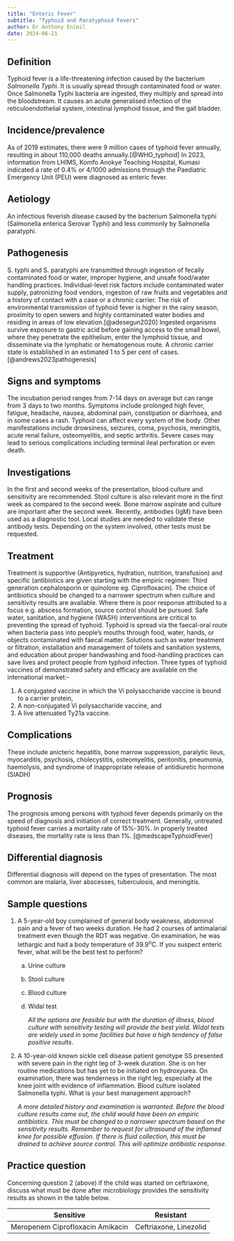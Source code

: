 ```yaml
---
title: "Enteric Fever"
subtitle: "Typhoid and Paratyphoid Fevers"
author: Dr Anthony Enimil
date: 2024-06-21
---
```


## Definition

Typhoid fever is a life-threatening infection caused by the bacterium *Salmonella Typh*i. It is
usually spread through contaminated food or water. Once Salmonella Typhi bacteria are ingested, they
multiply and spread into the bloodstream. It causes an acute generalised infection of the
reticuloendothelial system, intestinal lymphoid tissue, and the gall bladder.

## Incidence/prevalence

As of 2019 estimates, there were 9 million cases of typhoid fever annually, resulting in about
110,000 deaths annually.[@WHO_typhoid] In 2023, information from LHIMS, Komfo Anokye Teaching
Hospital, Kumasi indicated a rate of 0.4% or 4/1000 admissions through the Paediatric Emergency Unit
(PEU) were diagnosed as enteric fever.

## Aetiology 

An infectious feverish disease caused by the bacterium Salmonella typhi (Salmonella enterica Serovar
Typhi) and less commonly by Salmonella paratyphi.

## Pathogenesis

S. typhi and S. paratyphi are transmitted through ingestion of fecally contaminated food or water,
improper hygiene, and unsafe food/water handling practices. Individual-level risk factors include
contaminated water supply, patronizing food vendors, ingestion of raw fruits and vegetables and a
history of contact with a case or a chronic carrier. The risk of environmental transmission of
typhoid fever is higher in the rainy season, proximity to open sewers and highly contaminated water
bodies and residing in areas of low elevation.[@adesegun2020] Ingested organisms survive exposure to
gastric acid before gaining access to the small bowel, where they penetrate the epithelium, enter
the lymphoid tissue, and disseminate via the lymphatic or hematogenous route. A chronic carrier
state is established in an estimated 1 to 5 per cent of cases.[@andrews2023pathogenesis]

## Signs and symptoms 

The incubation period ranges from 7-14 days on average but can range from 3 days to two months.
Symptoms include prolonged high fever, fatigue, headache, nausea, abdominal pain, constipation or
diarrhoea, and in some cases a rash. Typhoid can affect every system of the body. Other
manifestations include drowsiness, seizures, coma, psychosis, meningitis, acute renal failure,
osteomyelitis, and septic arthritis. Severe cases may lead to serious complications including
terminal ileal perforation or even death.

## Investigations 

In the first and second weeks of the presentation, blood culture and sensitivity are recommended.
Stool culture is also relevant more in the first week as compared to the second week. Bone marrow
aspirate and culture are important after the second week. Recently, antibodies (IgM) have been used
as a diagnostic tool. Local studies are needed to validate these antibody tests. Depending on the
system involved, other tests must be requested.

## Treatment 

Treatment is supportive (Antipyretics, hydration, nutrition, transfusion) and specific (antibiotics
are given starting with the empiric regimen: Third generation cephalosporin or quinolone eg.
Ciprofloxacin). The choice of antibiotics should be changed to a narrower spectrum when culture and
sensitivity results are available. Where there is poor response attributed to a focus e.g. abscess
formation, source control should be pursued. Safe water, sanitation, and hygiene (WASH)
interventions are critical to preventing the spread of typhoid. Typhoid is spread via the
faecal-oral route when bacteria pass into people’s mouths through food, water, hands, or objects
contaminated with faecal matter. Solutions such as water treatment or filtration, installation and
management of toilets and sanitation systems, and education about proper handwashing and
food-handling practices can save lives and protect people from typhoid infection. Three types of
typhoid vaccines of demonstrated safety and efficacy are available on the international market:-

1.  A conjugated vaccine in which the Vi polysaccharide vaccine is bound to a carrier protein,
2.  A non-conjugated Vi polysaccharide vaccine, and
3.  A live attenuated Ty21a vaccine.

## Complications 

These include anicteric hepatitis, bone marrow suppression, paralytic ileus, myocarditis, psychosis,
cholecystitis, osteomyelitis, peritonitis, pneumonia, haemolysis, and syndrome of inappropriate
release of antidiuretic hormone (SIADH)

## Prognosis 

The prognosis among persons with typhoid fever depends primarily on the speed of diagnosis and
initiation of correct treatment. Generally, untreated typhoid fever carries a mortality rate of
15%-30%. In properly treated diseases, the mortality rate is less than 1%. [@medscapeTyphoidFever]

## Differential diagnosis 

Differential diagnosis will depend on the types of presentation. The most common are malaria, liver
abscesses, tuberculosis, and meningitis.

## Sample questions

1.  A 5-year-old boy complained of general body weakness, abdominal pain and a fever of two weeks
    duration. He had 2 courses of antimalarial treatment even though the RDT was negative. On
    examination, he was lethargic and had a body temperature of 39.9^o^C. If you suspect enteric
    fever, what will be the best test to perform?

    a.  Urine culture

    b.  Stool culture

    c.  Blood culture

    d.  Widal test

        *All the options are feasible but with the duration of illness, blood culture with
        sensitivity testing will provide the best yield. Widal tests are widely used in some
        facilities but have a high tendency of false positive results*.

2.  A 10-year-old known sickle cell disease patient genotype SS presented with severe pain in the
    right leg of 3-week duration. She is on her routine medications but has yet to be initiated on
    hydroxyurea. On examination, there was tenderness in the right leg, especially at the knee joint
    with evidence of inflammation. Blood culture isolated Salmonella typhi. What is your best
    management approach?

    *A more detailed history and examination is warranted. Before the blood culture results came
    out, the child would have been on empiric antibiotics. This must be changed to a narrower
    spectrum based on the sensitivity results. Remember to request for ultrasound of the inflamed
    knee for possible effusion. If there is fluid collection, this must be drained to achieve source
    control. This will optimize antibiotic response.*

## Practice question 

Concerning question 2 (above) if the child was started on ceftriaxone, discuss what must be done
after microbiology provides the sensitivity results as shown in the table below.

| Sensitive                          | Resistant              |
|------------------------------------|------------------------|
|  Meropenem Ciprofloxacin Amikacin  | Ceftriaxone, Linezolid |

